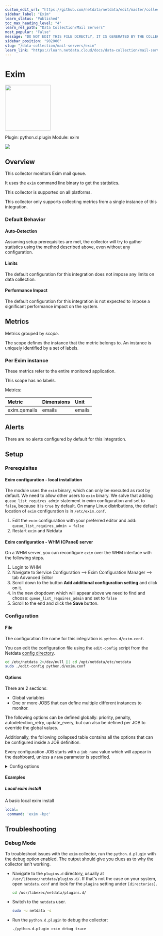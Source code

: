 ```yaml
---
custom_edit_url: "https://github.com/netdata/netdata/edit/master/collectors/python.d.plugin/exim/metadata.yaml"
sidebar_label: "Exim"
learn_status: "Published"
toc_max_heading_level: "4"
learn_rel_path: "Data Collection/Mail Servers"
most_popular: "False"
message: "DO NOT EDIT THIS FILE DIRECTLY, IT IS GENERATED BY THE COLLECTOR'S metadata.yaml FILE"
sidebar_position: "902000"
slug: "/data-collection/mail-servers/exim"
learn_link: "https://learn.netdata.cloud/docs/data-collection/mail-servers/exim"
---
```



# Exim


<img src="https://netdata.cloud/img/exim.jpg" width="150"/>


Plugin: python.d.plugin
Module: exim

<img src="https://img.shields.io/badge/maintained%20by-Netdata-%2300ab44" />

## Overview

This collector monitors Exim mail queue.

It uses the `exim` command line binary to get the statistics.

This collector is supported on all platforms.

This collector only supports collecting metrics from a single instance of this integration.


### Default Behavior

#### Auto-Detection

Assuming setup prerequisites are met, the collector will try to gather statistics using the method described above, even without any configuration.

#### Limits

The default configuration for this integration does not impose any limits on data collection.

#### Performance Impact

The default configuration for this integration is not expected to impose a significant performance impact on the system.


## Metrics

Metrics grouped by *scope*.

The scope defines the instance that the metric belongs to. An instance is uniquely identified by a set of labels.



### Per Exim instance

These metrics refer to the entire monitored application.

This scope has no labels.

Metrics:

| Metric | Dimensions | Unit |
|:------|:----------|:----|
| exim.qemails | emails | emails |



## Alerts

There are no alerts configured by default for this integration.


## Setup

### Prerequisites

#### Exim configuration - local installation

The module uses the `exim` binary, which can only be executed as root by default. We need to allow other users to `exim` binary. We solve that adding `queue_list_requires_admin` statement in exim configuration and set to `false`, because it is `true` by default. On many Linux distributions, the default location of `exim` configuration is in `/etc/exim.conf`.

1. Edit the `exim` configuration with your preferred editor and add:
`queue_list_requires_admin = false`
2. Restart `exim` and Netdata


#### Exim configuration - WHM (CPanel) server

On a WHM server, you can reconfigure `exim` over the WHM interface with the following steps.

1. Login to WHM
2. Navigate to Service Configuration --> Exim Configuration Manager --> tab Advanced Editor
3. Scroll down to the button **Add additional configuration setting** and click on it.
4. In the new dropdown which will appear above we need to find and choose:
`queue_list_requires_admin` and set to `false`
5. Scroll to the end and click the **Save** button.



### Configuration

#### File

The configuration file name for this integration is `python.d/exim.conf`.


You can edit the configuration file using the `edit-config` script from the
Netdata [config directory](/docs/configuring/configuration#the-netdata-config-directory).

```bash
cd /etc/netdata 2>/dev/null || cd /opt/netdata/etc/netdata
sudo ./edit-config python.d/exim.conf
```
#### Options

There are 2 sections:

* Global variables
* One or more JOBS that can define multiple different instances to monitor.

The following options can be defined globally: priority, penalty, autodetection_retry, update_every, but can also be defined per JOB to override the global values.

Additionally, the following collapsed table contains all the options that can be configured inside a JOB definition.

Every configuration JOB starts with a `job_name` value which will appear in the dashboard, unless a `name` parameter is specified.


<details><summary>Config options</summary>

| Name | Description | Default | Required |
|:----|:-----------|:-------|:--------:|
| update_every | Sets the default data collection frequency. | 5 | False |
| priority | Controls the order of charts at the netdata dashboard. | 60000 | False |
| autodetection_retry | Sets the job re-check interval in seconds. | 0 | False |
| penalty | Indicates whether to apply penalty to update_every in case of failures. | yes | False |
| name | Job name. This value will overwrite the `job_name` value. JOBS with the same name are mutually exclusive. Only one of them will be allowed running at any time. This allows autodetection to try several alternatives and pick the one that works. |  | False |
| command | Path and command to the `exim` binary | exim -bpc | False |

</details>

#### Examples

##### Local exim install

A basic local exim install

```yaml
local:
 command: 'exim -bpc'

```


## Troubleshooting

### Debug Mode

To troubleshoot issues with the `exim` collector, run the `python.d.plugin` with the debug option enabled. The output
should give you clues as to why the collector isn't working.

- Navigate to the `plugins.d` directory, usually at `/usr/libexec/netdata/plugins.d/`. If that's not the case on
  your system, open `netdata.conf` and look for the `plugins` setting under `[directories]`.

  ```bash
  cd /usr/libexec/netdata/plugins.d/
  ```

- Switch to the `netdata` user.

  ```bash
  sudo -u netdata -s
  ```

- Run the `python.d.plugin` to debug the collector:

  ```bash
  ./python.d.plugin exim debug trace
  ```


